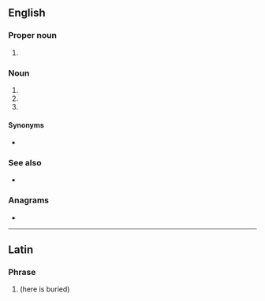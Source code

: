 {{also|hse}}
==English==

===Proper noun===
{{en-proper noun}}

# {{lb|en|Ireland}} {{w|lang=en|Health Service Executive||en}}

===Noun===
{{en-noun|?}}

# {{initialism of|en|[[health]], [[safety]], [[environment]]}}
# {{initialism of|en|[[high school]] [[equivalency]]}}
# {{initialism of|en|[[human]] [[system]]s [[engineering]]}}

====Synonyms====
* {{sense|health, safety, environment}} {{l|en|EHS|gloss=environment, health, safety}}

===See also===
* {{pedia|lang=en|environment, health and safety}}

===Anagrams===
* {{anagrams|en|a=ehs|(s)he|EH&S|EHS|Esh|SHE|She|ehs|esh|he's|hes|s/he|she|she-}}

----

==Latin==

===Phrase===
{{head|la|phrase}}

# {{abbreviation of|la|[[hic]] [[sepultus]] [[est]]|nodot=1}} (here is buried)